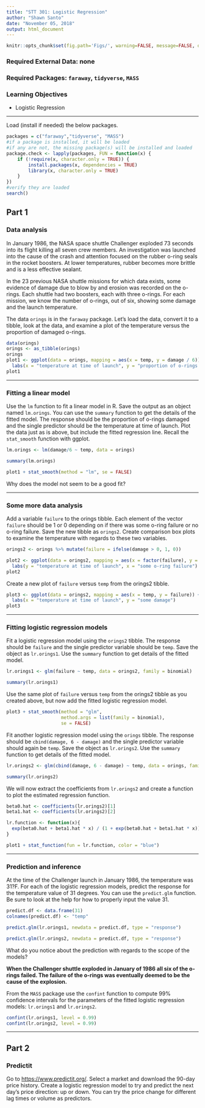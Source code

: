 ```yaml
---
title: "STT 301: Logistic Regression"
author: "Shawn Santo"
date: "November 05, 2018"
output: html_document
---
```


```r
knitr::opts_chunk$set(fig.path='Figs/', warning=FALSE, message=FALSE, dev = "png", comment = NA)
```

### Required External Data: none
### Required Packages: `faraway`, `tidyverse`, `MASS`

### Learning Objectives

  - Logistic Regression

*************************

Load (install if needed) the below packages.


```r
packages = c("faraway","tidyverse", "MASS")
#if a package is installed, it will be loaded
#if any are not, the missing package(s) will be installed and loaded
package.check <- lapply(packages, FUN = function(x) {
    if (!require(x, character.only = TRUE)) {
        install.packages(x, dependencies = TRUE)
        library(x, character.only = TRUE)
    }
})
#verify they are loaded
search()
```

## Part 1

### Data analysis

In January 1986, the NASA space shuttle Challenger exploded 73 seconds into its flight killing all seven crew members. An investigation was launched into the cause of the crash and attention focused on the rubber o-ring seals in the rocket boosters. At lower temperatures, rubber becomes more brittle and is a less effective sealant.

In the 23 previous NASA shuttle missions for which data exists, some evidence of damage due to blow by and erosion was recorded on the o-rings. Each shuttle had two boosters, each with three o-rings. For each mission, we know the number of o-rings, out of six, showing some damage and the launch temperature.

The data `orings` is in the `faraway` package. Let's load the data, convert it to a tibble, look at the data, and examine a plot of the temperature versus the proportion of damaged o-rings. 

```r
data(orings)
orings <- as_tibble(orings)
orings
plot1 <- ggplot(data = orings, mapping = aes(x = temp, y = damage / 6)) + geom_point(color = "red", size = 2) + xlim(20, 85) + ylim(0, 1) +
  labs(x = "temperature at time of launch", y = "proportion of o-rings damaged")
plot1
```

*************************

### Fitting a linear model

Use the `lm` function to fit a linear model in R. Save the output as an object named `lm.orings`. You can use the `summary` function to get the details of the fitted model. The response should be the proportion of o-rings damaged and the single predictor should be the temperature at time of launch. Plot the data just as is above, but include the fitted regression line. Recall the `stat_smooth` function with ggplot.

```r
lm.orings <- lm(damage/6 ~ temp, data = orings)

summary(lm.orings)

plot1 + stat_smooth(method = "lm", se = FALSE)

```

Why does the model not seem to be a good fit?

*************************

### Some more data analysis

Add a variable `failure` to the orings tibble. Each element of the vector `failure` should be 1 or 0 depending on if there was some o-ring failure or no o-ring failure. Save the new tibble as `orings2`. Create comparison box plots to examine the temperature with regards to these two variables.

```r
orings2 <- orings %>% mutate(failure = ifelse(damage > 0, 1, 0))

plot2 <- ggplot(data = orings2, mapping = aes(x = factor(failure), y = temp)) + geom_boxplot(fill = "purple") +
  labs(y = "temperature at time of launch", x = "some o-ring failure")
plot2
```

Create a new plot of `failure` versus `temp` from the orings2 tibble.

```r
plot3 <- ggplot(data = orings2, mapping = aes(x = temp, y = failure)) + geom_point(color = "red", size = 2) + xlim(20, 85) + ylim(0, 1) +
  labs(x = "temperature at time of launch", y = "some damage")
plot3
```

*************************

### Fitting logistic regression models

Fit a logistic regression model using the `orings2` tibble. The response should be `failure` and the single predictor variable should be `temp`. Save the object as `lr.orings1`. Use the `summary` function to get details of the fitted model.

```r
lr.orings1 <- glm(failure ~ temp, data = orings2, family = binomial)

summary(lr.orings1)
```

Use the same plot of `failure` versus `temp` from the orings2 tibble as you created above, but now add the fitted logistic regression model.

```r
plot3 + stat_smooth(method = "glm", 
                    method.args = list(family = binomial), 
                    se = FALSE)
```

Fit another logistic regression model using the `orings` tibble. The response should be `cbind(damage, 6 - damage)` and the single predictor variable should again be `temp`. Save the object as `lr.orings2`.  Use the `summary` function to get details of the fitted model.

```r
lr.orings2 <- glm(cbind(damage, 6 - damage) ~ temp, data = orings, family = binomial)

summary(lr.orings2)
```

We will now extract the coefficients from `lr.orings2` and create a function to plot the estimated regression function.

```r
beta0.hat <- coefficients(lr.orings2)[1]
beta1.hat <- coefficients(lr.orings2)[2]

lr.function <- function(x){
  exp(beta0.hat + beta1.hat * x) / (1 + exp(beta0.hat + beta1.hat * x))
}

plot1 + stat_function(fun = lr.function, color = "blue")
```

*************************

### Prediction and inference

At the time of the Challenger launch in January 1986, the temperature was 31?F. For each of the logistic regression models, predict the response for the temperature value of 31 degrees. You can use the `predict.glm` function. Be sure to look at the help for how to properly input the value 31.

```r
predict.df <- data.frame(31)
colnames(predict.df) <- "temp"

predict.glm(lr.orings1, newdata = predict.df, type = "response")

predict.glm(lr.orings2, newdata = predict.df, type = "response")

```

What do you notice about the prediction with regards to the scope of the models?

**When the Challenger shuttle exploded in January of 1986 all six of the o-rings failed. The failure of the o-rings was eventually deemed to be the cause of the explosion.**

From the `MASS` package use the `confint` function to compute 99% confidence intervals for the parameters of the fitted logistic regression models: `lr.orings1` and `lr.orings2`.

```r
confint(lr.orings1, level = 0.99)
confint(lr.orings2, level = 0.99)
```

*************************

## Part 2

### Predictit

Go to [https://www.predictit.org/](https://www.predictit.org/). Select a 
market and download the 90-day price history.
Create a logistic regression model to try and predict the next day's 
price direction: up or down. You can try the price change for different
lag times or volume as predictors.


